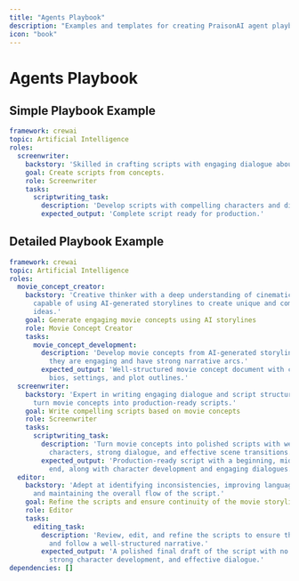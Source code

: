 ```yaml
---
title: "Agents Playbook"
description: "Examples and templates for creating PraisonAI agent playbooks, from simple to detailed configurations with multiple roles and tasks"
icon: "book"
---
```


# Agents Playbook 

## Simple Playbook Example

```yaml
framework: crewai
topic: Artificial Intelligence
roles:
  screenwriter:
    backstory: 'Skilled in crafting scripts with engaging dialogue about {topic}.'
    goal: Create scripts from concepts.
    role: Screenwriter
    tasks:
      scriptwriting_task:
        description: 'Develop scripts with compelling characters and dialogue about {topic}.'
        expected_output: 'Complete script ready for production.'
```

## Detailed Playbook Example

```yaml
framework: crewai
topic: Artificial Intelligence
roles:
  movie_concept_creator:
    backstory: 'Creative thinker with a deep understanding of cinematic storytelling,
      capable of using AI-generated storylines to create unique and compelling movie
      ideas.'
    goal: Generate engaging movie concepts using AI storylines
    role: Movie Concept Creator
    tasks:
      movie_concept_development:
        description: 'Develop movie concepts from AI-generated storylines, ensuring
          they are engaging and have strong narrative arcs.'
        expected_output: 'Well-structured movie concept document with character
          bios, settings, and plot outlines.'
  screenwriter:
    backstory: 'Expert in writing engaging dialogue and script structure, able to
      turn movie concepts into production-ready scripts.'
    goal: Write compelling scripts based on movie concepts
    role: Screenwriter
    tasks:
      scriptwriting_task:
        description: 'Turn movie concepts into polished scripts with well-developed
          characters, strong dialogue, and effective scene transitions.'
        expected_output: 'Production-ready script with a beginning, middle, and
          end, along with character development and engaging dialogues.'
  editor:
    backstory: 'Adept at identifying inconsistencies, improving language usage,
      and maintaining the overall flow of the script.'
    goal: Refine the scripts and ensure continuity of the movie storyline
    role: Editor
    tasks:
      editing_task:
        description: 'Review, edit, and refine the scripts to ensure they are cohesive
          and follow a well-structured narrative.'
        expected_output: 'A polished final draft of the script with no inconsistencies,
          strong character development, and effective dialogue.'
dependencies: []
```